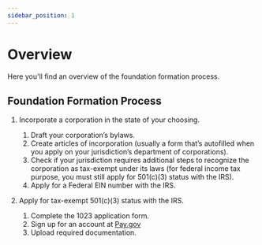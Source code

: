 ```yaml
---
sidebar_position: 1
---
```


# Overview

Here you'll find an overview of the foundation formation process.

## Foundation Formation Process

1. Incorporate a corporation in the state of your choosing.

   1. Draft your corporation’s bylaws.
   2. Create articles of incorporation (usually a form that’s autofilled when you apply on your jurisdiction’s department of corporations).
   3. Check if your jurisdiction requires additional steps to recognize the corporation as tax-exempt under its laws (for federal income tax purpose, you must still apply for 501(c)(3) status with the IRS).
   4. Apply for a Federal EIN number with the IRS.

2. Apply for tax-exempt 501(c)(3) status with the IRS.

   1. Complete the 1023 application form.
   2. Sign up for an account at [Pay.gov](https://www.pay.gov/public/home "Pay.gov")
   3. Upload required documentation.
